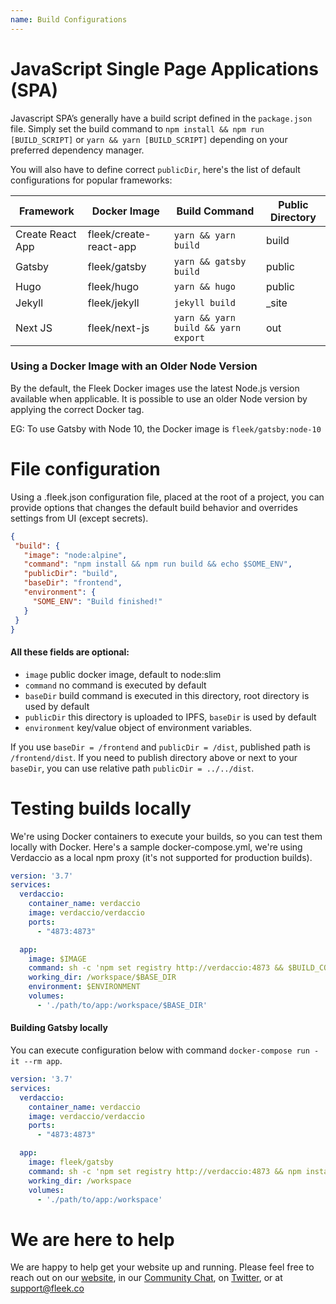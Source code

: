```yaml
---
name: Build Configurations
---
```


# JavaScript Single Page Applications (SPA)
Javascript SPA’s generally have a build script defined in the `package.json` file. Simply set the build command to `npm install && npm run [BUILD_SCRIPT]` or `yarn && yarn [BUILD_SCRIPT]` depending on your preferred dependency manager.

You will also have to define correct `publicDir`, here's the list of default configurations for popular frameworks:

<div id="framework-list">

| Framework          | Docker Image           | Build Command                       | Public Directory |
|--------------------|------------------------|-------------------------------------|------------------|
| Create React App   | fleek/create-react-app | `yarn && yarn build`                | build            |
| Gatsby             | fleek/gatsby           | `yarn && gatsby build`              | public           |
| Hugo               | fleek/hugo             | `yarn && hugo`                      | public           |
| Jekyll             | fleek/jekyll           | `jekyll build`                      | _site            |
| Next JS            | fleek/next-js          | `yarn && yarn build && yarn export` | out              |

</div>

### Using a Docker Image with an Older Node Version

By the default, the Fleek Docker images use the latest Node.js version available when applicable. It is possible to use an older Node version by applying the correct Docker tag.

EG: To use Gatsby with Node 10, the Docker image is `fleek/gatsby:node-10`

# File configuration

Using a .fleek.json configuration file, placed at the root of a project, you can provide options that changes the default build behavior and overrides settings from UI (except secrets).

```json
{
 "build": {
   "image": "node:alpine",
   "command": "npm install && npm run build && echo $SOME_ENV",
   "publicDir": "build",
   "baseDir": "frontend",
   "environment": {
     "SOME_ENV": "Build finished!"
   }
 }
}
```

#### All these fields are optional:

- `image` public docker image, default to node:slim
- `command` no command is executed by default
- `baseDir` build command is executed in this directory, root directory is used by default
- `publicDir` this directory is uploaded to IPFS, `baseDir` is used by default
- `environment` key/value object of environment variables.

If you use `baseDir = /frontend` and `publicDir = /dist`, published path is `/frontend/dist`. If you need to publish directory above or next to your `baseDir`, you can use relative path `publicDir = ../../dist`.

# Testing builds locally

We're using Docker containers to execute your builds, so you can test them locally with Docker. Here's a sample docker-compose.yml, we're using Verdaccio as a local npm proxy (it's not supported for production builds).

```yaml
version: '3.7'
services:
  verdaccio:
    container_name: verdaccio
    image: verdaccio/verdaccio
    ports:
      - "4873:4873"

  app:
    image: $IMAGE
    command: sh -c 'npm set registry http://verdaccio:4873 && $BUILD_COMMAND'
    working_dir: /workspace/$BASE_DIR
    environment: $ENVIRONMENT
    volumes:
      - './path/to/app:/workspace/$BASE_DIR'
```

#### Building Gatsby locally

You can execute configuration below with command `docker-compose run -it --rm app`.

```yaml
version: '3.7'
services:
  verdaccio:
    container_name: verdaccio
    image: verdaccio/verdaccio
    ports:
      - "4873:4873"

  app:
    image: fleek/gatsby
    command: sh -c 'npm set registry http://verdaccio:4873 && npm install && npm run build'
    working_dir: /workspace
    volumes:
      - './path/to/app:/workspace'
```


# We are here to help

We are happy to help get your website up and running. Please feel free to reach out on our [website](https://fleek.co), in our [Community Chat](https://join.slack.com/t/fleek-public/shared_invite/zt-bxna7y1d-PbVdut4rgHt5jM6Zjg9g9A), on [Twitter](https://twitter.com/FleekHQ), or at support@fleek.co
